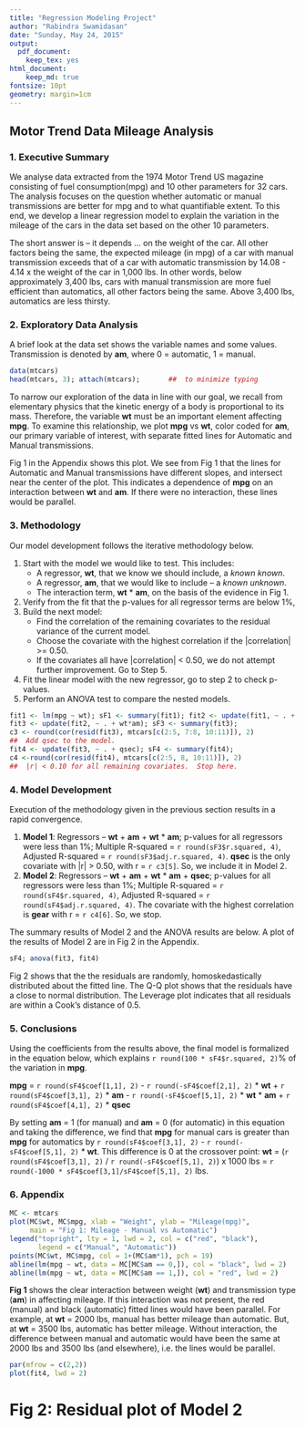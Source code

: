 ```yaml
---
title: "Regression Modeling Project"
author: "Rabindra Swamidasan"
date: "Sunday, May 24, 2015"
output:
  pdf_document:
    keep_tex: yes
html_document:
    keep_md: true
fontsize: 10pt
geometry: margin=1cm
---
```

## Motor Trend Data Mileage Analysis

### 1.  Executive Summary

We analyse data extracted from the 1974 Motor Trend US magazine consisting of fuel consumption(mpg) and 10 other parameters for 32 cars.  The analysis focuses on the question whether automatic or manual transmissions are better for mpg and to what quantifiable extent.  To this end, we develop a linear regression model to explain the variation in the mileage of the cars in the data set based on the other 10 parameters.

The short answer is -- it depends ... on the weight of the car.  All other factors being the same, the expected mileage (in mpg) of a car with manual transmission exceeds that of a car with automatic transmission by 14.08 - 4.14 x the weight of the car in 1,000 lbs.  In other words, below approximately 3,400 lbs, cars with manual transmission are more fuel efficient than automatics, all other factors being the same.  Above 3,400 lbs, automatics are less thirsty.

### 2.  Exploratory Data Analysis

A brief look at the data set shows the variable names and some values. Transmission is denoted by **am**, where 0 = automatic, 1 = manual.

```r
data(mtcars)
head(mtcars, 3); attach(mtcars);       ##  to minimize typing
```
To narrow our exploration of the data in line with our goal, we recall from elementary physics that the kinetic energy of a body is proportional to its mass.  Therefore, the variable **wt** must be an important element affecting **mpg**.  To examine this relationship, we plot **mpg** vs **wt**, color coded for **am**, our primary variable of interest, with separate fitted lines for Automatic and Manual transmissions.  

Fig 1 in the Appendix shows this plot.  We see from Fig 1 that the lines for Automatic and Manual transmissions have different slopes, and intersect near the center of the plot.  This indicates a dependence of **mpg** on an interaction between **wt** and **am**.  If there were no interaction, these lines would be parallel.

### 3.  Methodology

Our model development follows the iterative methodology below. 

1. Start with the model we would like to test.  This includes:
    + A regressor, **wt**, that we know we should include, a *known known*.
    + A regressor, **am**, that we would like to include --  a *known unknown*.
    + The interaction term, __wt__ * __am__, on the basis of the evidence in Fig 1.
2. Verify from the fit that the p-values for all regressor terms are below 1%,
3. Build the next model:
    + Find the correlation of the remaining covariates to the residual variance of the current model.
    + Choose the covariate with the highest correlation if the |correlation| >= 0.50.
    + If the covariates all have |correlation| < 0.50, we do not attempt further improvement. Go to Step 5.
4. Fit the linear model with the new regressor, go to step 2 to check p-values. 
5. Perform an ANOVA test to compare the nested models.

```r
fit1 <- lm(mpg ~ wt); sF1 <- summary(fit1); fit2 <- update(fit1, ~ . + am); sF2 <- summary(fit2);
fit3 <- update(fit2, ~ . + wt*am); sF3 <- summary(fit3); 
c3 <- round(cor(resid(fit3), mtcars[c(2:5, 7:8, 10:11)]), 2)
##  Add qsec to the model.
fit4 <- update(fit3, ~ . + qsec); sF4 <- summary(fit4); 
c4 <-round(cor(resid(fit4), mtcars[c(2:5, 8, 10:11)]), 2) 
##  |r| < 0.10 for all remaining covariates.  Stop here.
```
### 4.  Model Development

Execution of the methodology given in the previous section results in a rapid convergence.

1.  **Model 1**: Regressors -- **wt** + **am** + __wt__ * __am__;  p-values for all regressors were less than 1%; Multiple R-squared = `r round(sF3$r.squared, 4)`, Adjusted R-squared = `r round(sF3$adj.r.squared, 4)`.  **qsec** is the only covariate with |r| > 0.50, with r = `r c3[5]`.  So, we include it in Model 2.
2.  **Model 2**: Regressors -- **wt** + **am** + __wt__ * __am__ + **qsec**;  p-values for all regressors were less than 1%; Multiple R-squared = `r round(sF4$r.squared, 4)`, Adjusted R-squared = `r round(sF4$adj.r.squared, 4)`. The covariate with the highest correlation is **gear** with r = `r c4[6]`.  So, we stop.

The summary results of Model 2 and the ANOVA results are below.  A plot of the results of Model 2 are in Fig 2 in the Appendix.
```r
sF4; anova(fit3, fit4)
```
Fig 2 shows that the the residuals are randomly, homoskedastically distributed about the fitted line.  The Q-Q plot shows that the residuals have a close to normal distribution.  The Leverage plot indicates that all residuals are within a Cook's distance of 0.5.

### 5.  Conclusions

Using the coefficients from the results above, the final model is formalized in the equation below, which explains `r round(100 * sF4$r.squared, 2)`% of the variation in **mpg**.

**mpg** = `r round(sF4$coef[1,1], 2)` - `r round(-sF4$coef[2,1], 2)` * **wt** + `r round(sF4$coef[3,1], 2)` * **am** - `r round(-sF4$coef[5,1], 2)` * **wt** * **am** + `r round(sF4$coef[4,1], 2)` * **qsec**

By setting **am** = 1 (for manual) and **am** = 0 (for automatic) in this equation and taking the difference, we find that **mpg** for manual cars is greater than **mpg** for automatics by `r round(sF4$coef[3,1], 2)` - `r round(-sF4$coef[5,1], 2)` * **wt**.  This difference is 0 at the crossover point: **wt** = (`r round(sF4$coef[3,1], 2)` / `r round(-sF4$coef[5,1], 2)`) x 1000 lbs = `r round(-1000 * sF4$coef[3,1]/sF4$coef[5,1], 2)` lbs.

\newpage

### 6.  Appendix
    

```r
MC <- mtcars
plot(MC$wt, MC$mpg, xlab = "Weight", ylab = "Mileage(mpg)", 
     main = "Fig 1: Mileage - Manual vs Automatic")
legend("topright", lty = 1, lwd = 2, col = c("red", "black"), 
       legend = c("Manual", "Automatic"))
points(MC$wt, MC$mpg, col = 1+(MC$am*1), pch = 19)
abline(lm(mpg ~ wt, data = MC[MC$am == 0,]), col = "black", lwd = 2)
abline(lm(mpg ~ wt, data = MC[MC$am == 1,]), col = "red", lwd = 2)
```

**Fig 1** shows the clear interaction between weight (**wt**) and transmission type (**am**) in affecting mileage.  If this interaction was not present, the red (manual) and black (automatic) fitted lines would have been parallel.  For example, at **wt** = 2000 lbs, manual has better mileage than automatic.  But, at **wt** = 3500 lbs, automatic has better mileage.  Without interaction, the difference between manual and automatic would have been the same at 2000 lbs and 3500 lbs (and elsewhere), i.e. the lines would be parallel.

```r
par(mfrow = c(2,2))
plot(fit4, lwd = 2)
```

#          Fig 2: Residual plot of Model 2



